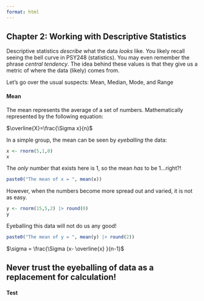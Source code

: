 ```yaml
---
format: html
---
```


## Chapter 2: Working with Descriptive Statistics

Descriptive statistics *describe* what the data *looks* like. You likely recall seeing the bell curve in PSY248 (statistics). You may even remember the phrase *central tendency*. The idea behind these values is that they give us a metric of where the data (likely) comes from.

Let's go over the usual suspects: Mean, Median, Mode, and Range

#### Mean

The mean represents the average of a set of numbers. Mathematically represented by the following equation:

$\overline{X}=\frac{\Sigma x}{n}$

In a simple group, the mean can be seen by *eyeballing* the data:

```r
x <- rnorm(5,1,0)
x
```

The *only* number that exists here is 1, so the mean *has* to be 1...right?!

```r
paste0("The mean of x = ", mean(x))
```

However, when the numbers become more spread out and varied, it is not as easy.

```r
y <- rnorm(15,5,2) |> round(0)
y
```

Eyeballing this data will not do us any good!

```r
paste0("The mean of y = ", mean(y) |> round(2))
```

$\sigma = \frac{\Sigma (x- \overline{x} }{n-1}$

::: callout-tip
## Never trust the eyeballing of data as a replacement for calculation!
:::

#### Test
